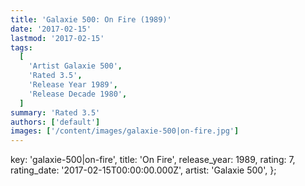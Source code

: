 ```yaml
---
title: 'Galaxie 500: On Fire (1989)'
date: '2017-02-15'
lastmod: '2017-02-15'
tags:
  [
    'Artist Galaxie 500',
    'Rated 3.5',
    'Release Year 1989',
    'Release Decade 1980',
  ]
summary: 'Rated 3.5'
authors: ['default']
images: ['/content/images/galaxie-500|on-fire.jpg']
---
```


  key: 'galaxie-500|on-fire',
  title: 'On Fire',
  release_year: 1989,
  rating: 7,
  rating_date: '2017-02-15T00:00:00.000Z',
  artist: 'Galaxie 500',
};

<MusicRating data={data} />
